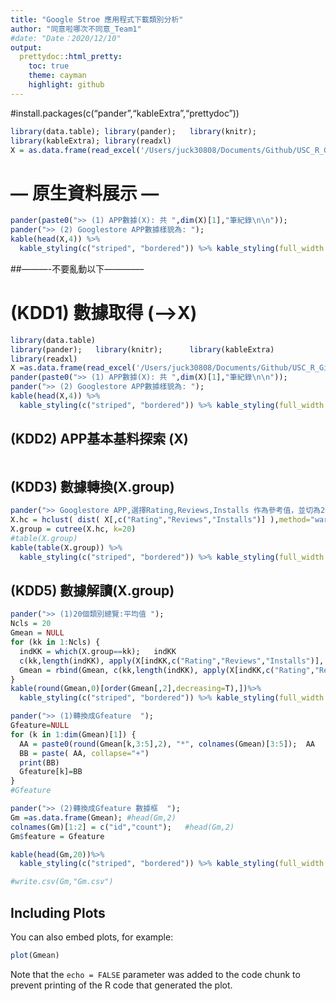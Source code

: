 ```yaml
---
title: "Google Stroe 應用程式下載類別分析"
author: "同意啦哪次不同意_Team1"
#date: "Date：2020/12/10"
output: 
  prettydoc::html_pretty:
    toc: true
    theme: cayman
    highlight: github
---
```


#install.packages(c("pander","kableExtra","prettydoc"))


```r
library(data.table); library(pander);   library(knitr);      
library(kableExtra); library(readxl)
X = as.data.frame(read_excel('/Users/juck30808/Documents/Github/USC_R_Git/2.R-tech/data/googleplaystore4_(7000).xlsX'))
```

# --- 原生資料展示 ---
```r
pander(paste0(">> (1) APP數據(X): 共 ",dim(X)[1],"筆紀錄\n\n")); 
pander(">> (2) Googlestore APP數據樣貌為: "); 
kable(head(X,4)) %>%
  kable_styling(c("striped", "bordered")) %>% kable_styling(full_width = F) %>% column_spec(1, bold = T)
```
  

##----------不要亂動以下--------------

# (KDD1) 數據取得 (-->X)
```r
library(data.table)
library(pander);   library(knitr);      library(kableExtra)
library(readxl)
X =as.data.frame(read_excel('/Users/juck30808/Documents/Github/USC_R_Git/2.R-tech/data/googleplaystore4_(7000).xlsX'))
pander(paste0(">> (1) APP數據(X): 共 ",dim(X)[1],"筆紀錄\n\n")); 
pander(">> (2) Googlestore APP數據樣貌為: "); 
kable(head(X,4)) %>%
  kable_styling(c("striped", "bordered")) %>% kable_styling(full_width = F) %>% column_spec(1, bold = T)
```

## (KDD2) APP基本基料探索 (X)
```r

```


## (KDD3) 數據轉換(X.group)
```r
pander(">> Googlestore APP,選擇Rating,Reviews,Installs 作為參考值，並切為20個類別: "); 
X.hc = hclust( dist( X[,c("Rating","Reviews","Installs")] ),method="ward.D")
X.group = cutree(X.hc, k=20)
#table(X.group)
kable(table(X.group)) %>%
  kable_styling(c("striped", "bordered")) %>% kable_styling(full_width = F) %>% column_spec(1, bold = T)
```

## (KDD5) 數據解讀(X.group)
```r

pander(">> (1)20個類別總覽:平均值 "); 
Ncls = 20
Gmean = NULL
for (kk in 1:Ncls) {
  indKK = which(X.group==kk);   indKK
  c(kk,length(indKK), apply(X[indKK,c("Rating","Reviews","Installs")], 2, mean))
  Gmean = rbind(Gmean, c(kk,length(indKK), apply(X[indKK,c("Rating","Reviews","Installs")], 2, mean)))  
}
kable(round(Gmean,0)[order(Gmean[,2],decreasing=T),])%>%
  kable_styling(c("striped", "bordered")) %>% kable_styling(full_width = F) %>% column_spec(1, bold = T)
```

```r
pander(">> (1)轉換成Gfeature  "); 
Gfeature=NULL
for (k in 1:dim(Gmean)[1]) {
  AA = paste0(round(Gmean[k,3:5],2), "*", colnames(Gmean)[3:5]);  AA
  BB = paste( AA, collapse="+")
  print(BB)
  Gfeature[k]=BB
}
#Gfeature

pander(">> (2)轉換成Gfeature 數據框  "); 
Gm =as.data.frame(Gmean); #head(Gm,2)
colnames(Gm)[1:2] = c("id","count");   #head(Gm,2)
Gm$feature = Gfeature

kable(head(Gm,20))%>%
  kable_styling(c("striped", "bordered")) %>% kable_styling(full_width = F) %>% column_spec(1, bold = T)

#write.csv(Gm,"Gm.csv")

```



## Including Plots

You can also embed plots, for example:

```r
plot(Gmean)

```

Note that the `echo = FALSE` parameter was added to the code chunk to prevent printing of the R code that generated the plot.
